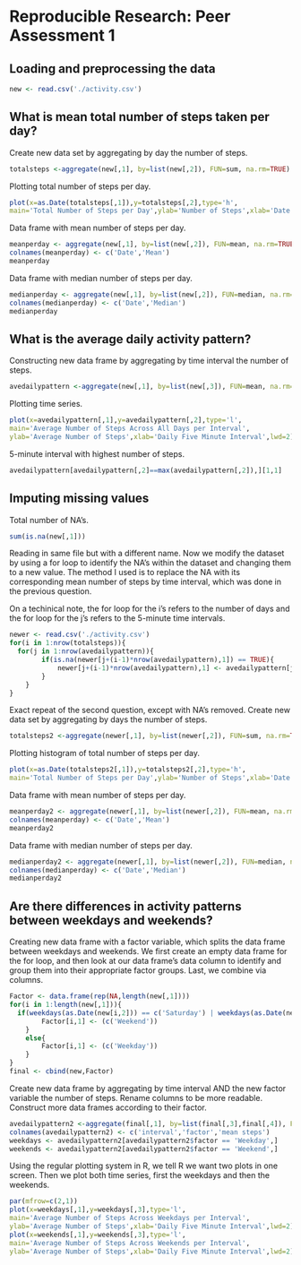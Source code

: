 # Reproducible Research: Peer Assessment 1

## Loading and preprocessing the data
```r
new <- read.csv('./activity.csv')
```

## What is mean total number of steps taken per day?
Create new data set by aggregating by day the number of steps.
```r
totalsteps <-aggregate(new[,1], by=list(new[,2]), FUN=sum, na.rm=TRUE)
```

Plotting total number of steps per day.
```r
plot(x=as.Date(totalsteps[,1]),y=totalsteps[,2],type='h',
main='Total Number of Steps per Day',ylab='Number of Steps',xlab='Date',lwd=6)
```

Data frame with mean number of steps per day.
```r
meanperday <- aggregate(new[,1], by=list(new[,2]), FUN=mean, na.rm=TRUE)
colnames(meanperday) <- c('Date','Mean')
meanperday
```

Data frame with median number of steps per day.
```r
medianperday <- aggregate(new[,1], by=list(new[,2]), FUN=median, na.rm=TRUE)
colnames(medianperday) <- c('Date','Median')
medianperday
```

## What is the average daily activity pattern?
Constructing new data frame by aggregating by time interval the number of steps.
```r
avedailypattern <-aggregate(new[,1], by=list(new[,3]), FUN=mean, na.rm=TRUE)
```

Plotting time series.
```r
plot(x=avedailypattern[,1],y=avedailypattern[,2],type='l',
main='Average Number of Steps Across All Days per Interval',
ylab='Average Number of Steps',xlab='Daily Five Minute Interval',lwd=2)
```

5-minute interval with highest number of steps.
```r
avedailypattern[avedailypattern[,2]==max(avedailypattern[,2]),][1,1]
```

## Imputing missing values
Total number of NA's.
```r
sum(is.na(new[,1]))
```

Reading in same file but with a different name. Now we modify the dataset by using a for loop to identify the NA's within the dataset and changing them to a new value. The method I used is to replace the NA with its corresponding mean number of steps by time interval, which was done in the previous question.

On a techinical note, the for loop for the i's refers to the number of days and the for loop for the j's refers to the 5-minute time intervals.
```r
newer <- read.csv('./activity.csv')
for(i in 1:nrow(totalsteps)){
  for(j in 1:nrow(avedailypattern)){
		if(is.na(newer[j+(i-1)*nrow(avedailypattern),1]) == TRUE){
			newer[j+(i-1)*nrow(avedailypattern),1] <- avedailypattern[j,2]
		}
	}
}
```

Exact repeat of the second question, except with NA's removed. Create new data set by aggregating by days the number of steps.
```r
totalsteps2 <-aggregate(newer[,1], by=list(newer[,2]), FUN=sum, na.rm=TRUE)
```

Plotting histogram of total number of steps per day.
```r
plot(x=as.Date(totalsteps2[,1]),y=totalsteps2[,2],type='h',
main='Total Number of Steps per Day',ylab='Number of Steps',xlab='Date',lwd=6)
```

Data frame with mean number of steps per day.
```r
meanperday2 <- aggregate(newer[,1], by=list(newer[,2]), FUN=mean, na.rm=TRUE)
colnames(meanperday) <- c('Date','Mean')
meanperday2
```

Data frame with median number of steps per day.
```r
medianperday2 <- aggregate(newer[,1], by=list(newer[,2]), FUN=median, na.rm=TRUE)
colnames(medianperday) <- c('Date','Median')
medianperday2
```

## Are there differences in activity patterns between weekdays and weekends?
Creating new data frame with a factor variable, which splits the data frame between weekdays and weekends. We first create an empty data frame for the for loop, and then look at our data frame's data column to identify and group them into their appropriate factor groups. Last, we combine via columns.
```r
Factor <- data.frame(rep(NA,length(new[,1])))
for(i in 1:length(new[,1])){
  if(weekdays(as.Date(new[i,2])) == c('Saturday') | weekdays(as.Date(new[i,2])) == c('Sunday')){
		Factor[i,1] <- (c('Weekend'))
	}
	else{
		Factor[i,1] <- (c('Weekday'))
	}
}
final <- cbind(new,Factor)
```

Create new data frame by aggregating by time interval AND the new factor variable the number of steps. Rename columns to be more readable. Construct more data frames according to their factor.
```r
avedailypattern2 <-aggregate(final[,1], by=list(final[,3],final[,4]), FUN=mean, na.rm=TRUE)
colnames(avedailypattern2) <- c('interval','factor','mean steps')
weekdays <- avedailypattern2[avedailypattern2$factor == 'Weekday',]
weekends <- avedailypattern2[avedailypattern2$factor == 'Weekend',]
```

Using the regular plotting system in R, we tell R we want two plots in one screen. Then we plot both time series, first the weekdays and then the weekends.
```r
par(mfrow=c(2,1))
plot(x=weekdays[,1],y=weekdays[,3],type='l',
main='Average Number of Steps Across Weekdays per Interval',
ylab='Average Number of Steps',xlab='Daily Five Minute Interval',lwd=2)
plot(x=weekends[,1],y=weekends[,3],type='l',
main='Average Number of Steps Across Weekends per Interval',
ylab='Average Number of Steps',xlab='Daily Five Minute Interval',lwd=2)
```